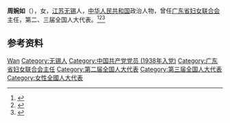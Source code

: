 '''周婉如'''（{{bd|1914年||？}}），女，[[江苏|江苏]][[无锡|无锡]]人，[[中华人民共和国|中华人民共和国]]政治人物，曾任[[广东省妇女联合会|广东省妇女联合会]]主任，第二、三届全国人大代表。<ref>{{Cite book|title=中华人民共和国职官志|author=何虎生, 李耀东, 向常福主编|publisher=中国社会出版社|year=2003|isbn=9787800883934|location=北京|pages=}}</ref><ref>{{Cite book|title=华夏妇女名人词典|author=周行健主编|publisher=华夏出版社|year=1988|isbn=|location=北京|pages=}}</ref><ref>{{Cite book|title=古今中外女名人辞典|author=中国妇女管理干部学院编|publisher=中国广播电视出版社|year=1989|isbn=|location=北京|pages=}}</ref>

== 参考资料 ==
{{reflist}}

{{中国人物小作品}}
{{中华全国民主妇女联合会第二届执行委员会}}

{{Authority control}}
{{DEFAULTSORT:Zhou周}}
[[Category:周姓|Wan]]
[[Category:无锡人|Category:无锡人]]
[[Category:中国共产党党员_(1938年入党)|Category:中国共产党党员 (1938年入党)]]
[[Category:广东省妇女联合会主任|Category:广东省妇女联合会主任]]
[[Category:第二届全国人大代表|Category:第二届全国人大代表]]
[[Category:第三届全国人大代表|Category:第三届全国人大代表]]
[[Category:女性全國人大代表|Category:女性全國人大代表]]